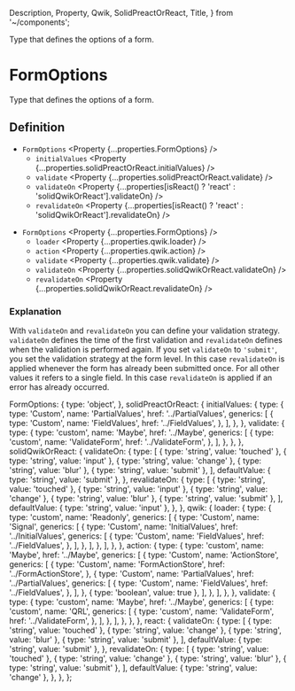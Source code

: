   Description,
  Property,
  Qwik,
  SolidPreactOrReact,
  Title,
} from '~/components';

<Title>FormOptions</Title>
<Description>Type that defines the options of a form.</Description>

# FormOptions

Type that defines the options of a form.

## Definition

<SolidPreactOrReact block>

- `FormOptions` <Property {...properties.FormOptions} />
  - `initialValues` <Property {...properties.solidPreactOrReact.initialValues} />
  - `validate` <Property {...properties.solidPreactOrReact.validate} />
  - `validateOn` <Property {...properties[isReact() ? 'react' : 'solidQwikOrReact'].validateOn} />
  - `revalidateOn` <Property {...properties[isReact() ? 'react' : 'solidQwikOrReact'].revalidateOn} />

</SolidPreactOrReact>

<Qwik block>

- `FormOptions` <Property {...properties.FormOptions} />
  - `loader` <Property {...properties.qwik.loader} />
  - `action` <Property {...properties.qwik.action} />
  - `validate` <Property {...properties.qwik.validate} />
  - `validateOn` <Property {...properties.solidQwikOrReact.validateOn} />
  - `revalidateOn` <Property {...properties.solidQwikOrReact.revalidateOn} />

</Qwik>

### Explanation

With `validateOn` and `revalidateOn` you can define your validation strategy. `validateOn` defines the time of the first validation and `revalidateOn` defines when the validation is performed again. If you set `validateOn` to `'submit'`, you set the validation strategy at the form level. In this case `revalidateOn` is applied whenever the form has already been submitted once. For all other values it refers to a single field. In this case `revalidateOn` is applied if an error has already occurred.

  FormOptions: {
    type: 'object',
  },
  solidPreactOrReact: {
    initialValues: {
      type: {
        type: 'Custom',
        name: 'PartialValues',
        href: '../PartialValues',
        generics: [
          {
            type: 'Custom',
            name: 'FieldValues',
            href: '../FieldValues',
          },
        ],
      },
    },
    validate: {
      type: {
        type: 'custom',
        name: 'Maybe',
        href: '../Maybe',
        generics: [
          {
            type: 'custom',
            name: 'ValidateForm',
            href: '../ValidateForm',
          },
        ],
      },
    },
  },
  solidQwikOrReact: {
    validateOn: {
      type: [
        { type: 'string', value: 'touched' },
        { type: 'string', value: 'input' },
        { type: 'string', value: 'change' },
        { type: 'string', value: 'blur' },
        { type: 'string', value: 'submit' },
      ],
      defaultValue: { type: 'string', value: 'submit' },
    },
    revalidateOn: {
      type: [
        { type: 'string', value: 'touched' },
        { type: 'string', value: 'input' },
        { type: 'string', value: 'change' },
        { type: 'string', value: 'blur' },
        { type: 'string', value: 'submit' },
      ],
      defaultValue: { type: 'string', value: 'input' },
    },
  },
  qwik: {
    loader: {
      type: {
        type: 'custom',
        name: 'Readonly',
        generics: [
          {
            type: 'Custom',
            name: 'Signal',
            generics: [
              {
                type: 'Custom',
                name: 'InitialValues',
                href: '../InitialValues',
                generics: [
                  {
                    type: 'Custom',
                    name: 'FieldValues',
                    href: '../FieldValues',
                  },
                ],
              },
            ],
          },
        ],
      },
    },
    action: {
      type: {
        type: 'custom',
        name: 'Maybe',
        href: '../Maybe',
        generics: [
          {
            type: 'Custom',
            name: 'ActionStore',
            generics: [
              {
                type: 'Custom',
                name: 'FormActionStore',
                href: '../FormActionStore',
              },
              {
                type: 'Custom',
                name: 'PartialValues',
                href: '../PartialValues',
                generics: [
                  {
                    type: 'Custom',
                    name: 'FieldValues',
                    href: '../FieldValues',
                  },
                ],
              },
              { type: 'boolean', value: true },
            ],
          },
        ],
      },
    },
    validate: {
      type: {
        type: 'custom',
        name: 'Maybe',
        href: '../Maybe',
        generics: [
          {
            type: 'custom',
            name: 'QRL',
            generics: [
              {
                type: 'custom',
                name: 'ValidateForm',
                href: '../ValidateForm',
              },
            ],
          },
        ],
      },
    },
  },
  react: {
    validateOn: {
      type: [
        { type: 'string', value: 'touched' },
        { type: 'string', value: 'change' },
        { type: 'string', value: 'blur' },
        { type: 'string', value: 'submit' },
      ],
      defaultValue: { type: 'string', value: 'submit' },
    },
    revalidateOn: {
      type: [
        { type: 'string', value: 'touched' },
        { type: 'string', value: 'change' },
        { type: 'string', value: 'blur' },
        { type: 'string', value: 'submit' },
      ],
      defaultValue: { type: 'string', value: 'change' },
    },
  },
};
